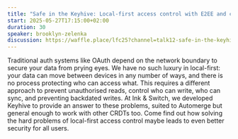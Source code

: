 ```yaml
---
title: "Safe in the Keyhive: Local-first access control with E2EE and capabilities"
start: 2025-05-27T17:15:00+02:00
duration: 30
speaker: brooklyn-zelenka
discussion: https://waffle.place/lfc25?channel=talk12-safe-in-the-keyhive
---
```


Traditional auth systems like OAuth depend on the network boundary to secure your data from prying eyes. We have no such luxury in local-first: your data can move between devices in any number of ways, and there is no process protecting who can access what. This requires a different approach to prevent unauthorised reads, control who can write, who can sync, and preventing backdated writes. At Ink & Switch, we developed Keyhive to provide an answer to these problems, suited to Automerge but general enough to work with other CRDTs too. Come find out how solving the hard problems of local-first access control maybe leads to even better security for all users.